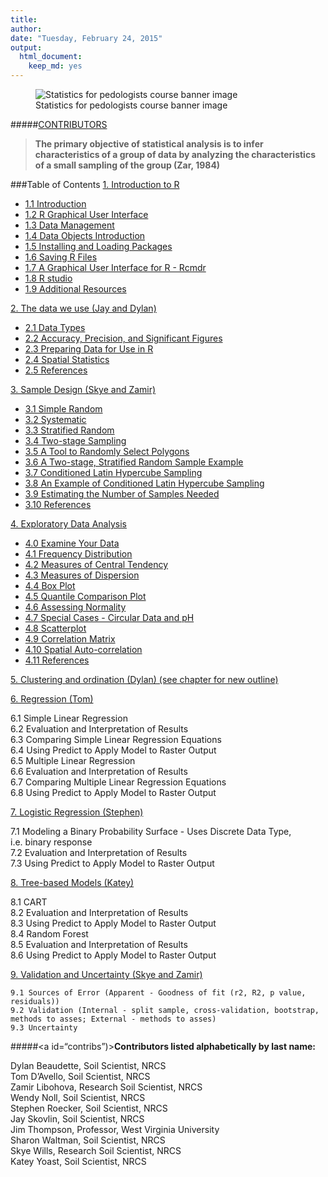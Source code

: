 ---
title: 
author:
date: "Tuesday, February 24, 2015"
output:
  html_document:
    keep_md: yes
---
![Statistics for pedologists course banner image](chapters/1_introduction/logo.jpg)  

#####[CONTRIBUTORS](#contribs)

> **The primary objective of statistical analysis is to infer characteristics of a group of data by analyzing the characteristics of a small sampling of the group (Zar, 1984)**


 
###Table of Contents
<a href="chapter_1.Rmd">1. Introduction to R</a>  

 * <a href="chapters/1_introduction/1_introduction.Rmd#intro">1.1 Introduction</a>    
 * <a href="chapters/1_introduction/1_introduction.Rmd#gui">1.2 R Graphical User Interface</a>  
 * <a href="chapters/1_introduction/1_introduction.Rmd#datamanagement">1.3 Data Management</a>  
 * <a href="chapters/1_introduction/1_introduction.Rmd#dataobjects">1.4 Data Objects Introduction</a>  
 * <a href="chapters/1_introduction/1_introduction.Rmd.#packages">1.5 Installing and Loading Packages</a>  
 * <a href="chapters/1_introduction/1_introduction.Rmd#saving">1.6 Saving R Files</a>  
 * <a href="chapters/1_introduction/1_introduction.Rmd#cmdr">1.7 A Graphical User Interface for R - Rcmdr</a>    
 * <a href="chapters/1_introduction/1_introduction.Rmd#studio">1.8 R studio</a> 
 * <a href="chapters/1_introduction/1_introduction.Rmd#additional">1.9 Additional Resources</a>   

<a href="chapter_2.Rmd">2. The data we use (Jay and Dylan)</a>  

 *  <a href="chapter_2.Rmd#datatype">2.1 Data Types</a>    
 *  <a href="chapter_2.Rmd#acc">2.2 Accuracy, Precision, and Significant Figures</a>     
 *  <a href="chapter_2.Rmd#data">2.3 Preparing Data for Use in R</a>   
 * <a href="chapter_2.Rmd#tools">2.4 Spatial Statistics</a>       
 *  <a href="chapter_2.Rmd#ref">2.5 References</a>  

<a href="chapter_3.Rmd">3. Sample Design (Skye and Zamir)</a>  

 * <a href="chapter_3.Rmd#rand">3.1 Simple Random</a>  
 * <a href="chapter_3.Rmd#sys">3.2 Systematic</a>  
 * <a href="chapter_3.Rmd#strat">3.3 Stratified Random</a>  
 * <a href="chapter_3.Rmd#two">3.4 Two-stage Sampling</a>  
 * <a href="chapter_3.Rmd#tools">3.5 A Tool to Randomly Select Polygons</a>  
 * <a href="chapter_3.Rmd#ex1">3.6 A Two-stage, Stratified Random Sample Example</a>  
 * <a href="chapter_3.Rmd#clhs">3.7 Conditioned Latin Hypercube Sampling</a>  
 * <a href="chapter_3.Rmd#ex2">3.8 An Example of Conditioned Latin Hypercube Sampling</a>  
 * <a href="chapter_3.Rmd#sampnum">3.9 Estimating the Number of Samples Needed</a>  
 * <a href="chapter_3.Rmd#ref">3.10 References</a>

<a href="chapter_4.Rmd">4. Exploratory Data Analysis</a>  

 * <a href="chapter_4.Rmd#exam">  4.0 Examine Your Data</a>
 * <a href="chapter_4.Rmd#freq">  4.1 Frequency Distribution</a>   	
 * <a href="chapter_4.Rmd#cent">  4.2 Measures of Central Tendency</a>      
 * <a href="chapter_4.Rmd#disp">  4.3 Measures of Dispersion</a>      
 * <a href="chapter_4.Rmd#box">  4.4 Box Plot</a>     
 * <a href="chapter_4.Rmd#qq">  4.5 Quantile Comparison Plot</a>     
 * <a href="chapter_4.Rmd#norm">  4.6 Assessing Normality</a>     	
 * <a href="chapter_4.Rmd#circ">  4.7 Special Cases - Circular Data and pH</a>     
 * <a href="chapter_4.Rmd#scat">  4.8 Scatterplot</a>     
 * <a href="chapter_4.Rmd#corr">  4.9 Correlation Matrix</a>     
 * <a href="chapter_4.Rmd#auto">  4.10 Spatial Auto-correlation</a>    
 * <a href="chapter_4.Rmd#ref">  4.11 References</a>   

<a href="http://ncss-tech.github.io/stats_for_soil_survey/clustering_and_ordination.Rmd">5. Clustering and ordination (Dylan)  (see chapter for new outline)</a>

<a href="chapter_6.Rmd">6. Regression (Tom)</a>   

 6.1 Simple Linear Regression  
 6.2 Evaluation and Interpretation of Results  
 6.3 Comparing Simple Linear Regression Equations  
 6.4 Using Predict to Apply Model to Raster Output  
 6.5 Multiple Linear Regression  
 6.6 Evaluation and Interpretation of Results  
 6.7 Comparing Multiple Linear Regression Equations  
 6.8 Using Predict to Apply Model to Raster Output  

<a href="chapters/7_Generalized_linear_models/7_Generalized_linear_models.md">7. Logistic Regression (Stephen)</a>

  7.1 Modeling a Binary Probability Surface - Uses Discrete Data Type, i.e. binary response  
  7.2 Evaluation and Interpretation of Results  
  7.3 Using Predict to Apply Model to Raster Output   

<a href="chapters/8_Tree_models/treemodels.Rmd">8. Tree-based Models (Katey)</a>

  8.1 CART<br>
  8.2 Evaluation and Interpretation of Results <br>
  8.3 Using Predict to Apply Model to Raster Output<br>
  8.4 Random Forest<br>
  8.5 Evaluation and Interpretation of Results<br>
  8.6 Using Predict to Apply Model to Raster Output
    
  
<a href="chapter_9.Rmd">9. Validation and Uncertainty (Skye and Zamir)</a>

	9.1 Sources of Error (Apparent - Goodness of fit (r2, R2, p value, residuals)) 
	9.2 Validation (Internal - split sample, cross-validation, bootstrap, methods to asses; External - methods to asses)
	9.3 Uncertainty
  


#####<a id="contribs")></a>**Contributors listed alphabetically by last name:**  

Dylan Beaudette, Soil Scientist, NRCS  
Tom D'Avello, Soil Scientist, NRCS  
Zamir Libohova, Research Soil Scientist, NRCS  
Wendy Noll, Soil Scientist, NRCS  
Stephen Roecker, Soil Scientist, NRCS  
Jay Skovlin, Soil Scientist, NRCS  
Jim Thompson, Professor, West Virginia University  
Sharon Waltman, Soil Scientist, NRCS  
Skye Wills, Research Soil Scientist, NRCS  
Katey Yoast, Soil Scientist, NRCS  
